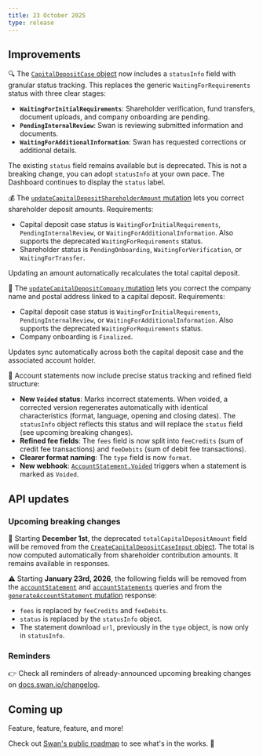 ```yaml
---
title: 23 October 2025
type: release
---
```


## Improvements

🔍 The [`CapitalDepositCase` object](https://api-reference.swan.io/objects/capital-deposit-case/) now includes a `statusInfo` field with granular status tracking. This replaces the generic `WaitingForRequirements` status with three clear stages:

- **`WaitingForInitialRequirements`**: Shareholder verification, fund transfers, document uploads, and company onboarding are pending.
- **`PendingInternalReview`**: Swan is reviewing submitted information and documents.
- **`WaitingForAdditionalInformation`**: Swan has requested corrections or additional details.

The existing `status` field remains available but is deprecated. This is not a breaking change, you can adopt `statusInfo` at your own pace. The Dashboard continues to display the `status` label.

💰 The [`updateCapitalDepositShareholderAmount` mutation](https://api-reference.swan.io/mutations/update-capital-deposit-shareholder-amount/) lets you correct shareholder deposit amounts. Requirements:

- Capital deposit case status is `WaitingForInitialRequirements`, `PendingInternalReview`, or `WaitingForAdditionalInformation`. Also supports the deprecated `WaitingForRequirements` status.
- Shareholder status is `PendingOnboarding`, `WaitingForVerification`, or `WaitingForTransfer`.

Updating an amount automatically recalculates the total capital deposit.

🏬 The [`updateCapitalDepositCompany` mutation](https://api-reference.swan.io/mutations/update-capital-deposit-company/) lets you correct the company name and postal address linked to a capital deposit. Requirements:

- Capital deposit case status is `WaitingForInitialRequirements`, `PendingInternalReview`, or `WaitingForAdditionalInformation`. Also supports the deprecated `WaitingForRequirements` status.
- Company onboarding is `Finalized`.

Updates sync automatically across both the capital deposit case and the associated account holder.

📄 Account statements now include precise status tracking and refined field structure:

- **New `Voided` status**: Marks incorrect statements. When voided, a corrected version regenerates automatically with identical characteristics (format, language, opening and closing dates). The `statusInfo` object reflects this status and will replace the `status` field (see upcoming breaking changes).
- **Refined fee fields**: The `fees` field is now split into `feeCredits` (sum of credit fee transactions) and `feeDebits` (sum of debit fee transactions).
- **Clearer format naming**: The `type` field is now `format`.
- **New webhook**: [`AccountStatement.Voided`](/developers/using-api/webhooks#events-accounts) triggers when a statement is marked as `Voided`.

## API updates

### Upcoming breaking changes

🧹 Starting **December 1st**, the deprecated `totalCapitalDepositAmount` field will be removed from the [`CreateCapitalDepositCaseInput` object](https://api-reference.swan.io/inputs/create-capital-deposit-case-input/). The total is now computed automatically from shareholder contribution amounts. It remains available in responses.

⚠️ Starting **January 23rd, 2026**, the following fields will be removed from the [`accountStatement`](https://api-reference.swan.io/queries/account-statement/) and [`accountStatements`](https://api-reference.swan.io/queries/account-statements/) queries and from the [`generateAccountStatement` mutation](https://api-reference.swan.io/mutations/generate-account-statement/) response:

- `fees` is replaced by `feeCredits` and `feeDebits`.
- `status` is replaced by the `statusInfo` object.
- The statement download `url`, previously in the `type` object, is now only in `statusInfo`.

### Reminders

👉 Check all reminders of already-announced upcoming breaking changes on [docs.swan.io/changelog](https://docs.swan.io/changelog).

## Coming up

Feature, feature, feature, and more!

Check out [Swan's public roadmap](https://roadmap.swan.io) to see what's in the works. 🚀